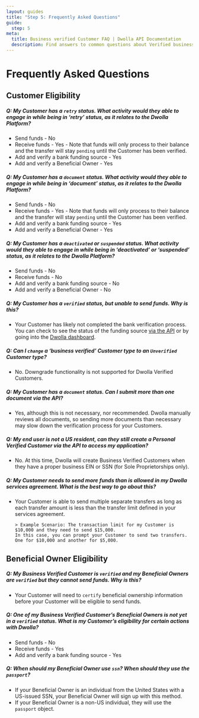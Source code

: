 ```yaml
---
layout: guides
title: "Step 5: Frequently Asked Questions"
guide:
  step: 5
meta:
  title: Business verified Customer FAQ | Dwolla API Documentation
  description: Find answers to common questions about Verified business Customers in the Dwolla API.
---
```


# Frequently Asked Questions

## Customer Eligibility

##### Q: My Customer has a `retry` status. What activity would they able to engage in while being in ‘retry’ status, as it relates to the Dwolla Platform?

- Send funds - No
- Receive funds - Yes - Note that funds will only process to their balance and the transfer will stay `pending` until the Customer has been verified.
- Add and verify a bank funding source - Yes
- Add and verify a Beneficial Owner - Yes

##### Q: My Customer has a `document` status. What activity would they able to engage in while being in ‘document’ status, as it relates to the Dwolla Platform?

- Send funds - No
- Receive funds - Yes - Note that funds will only process to their balance and the transfer will stay `pending` until the Customer has been verified.
- Add and verify a bank funding source - Yes
- Add and verify a Beneficial Owner - Yes

##### Q: My Customer has a `deactivated` or `suspended` status. What activity would they able to engage in while being in ‘deactivated’ or ‘suspended’ status, as it relates to the Dwolla Platform?

- Send funds - No
- Receive funds - No
- Add and verify a bank funding source - No
- Add and verify a Beneficial Owner - No

##### Q: My Customer has a `verified` status, but unable to send funds. Why is this?

- Your Customer has likely not completed the bank verification process. You can check to see the status of the funding source [via the API](https://docs.dwolla.com/#list-funding-sources-for-a-customer) or by going into the [Dwolla dashboard](https://www.dwolla.com/platform/dashboard/).

##### Q: Can I `change` a ‘business verified’ Customer type to an `Unverified` Customer type?

- No. Downgrade functionality is not supported for Dwolla Verified Customers.

##### Q: My Customer has a `document` status. Can I submit more than one document via the API?

- Yes, although this is not necessary, nor recommended. Dwolla manually reviews all documents, so sending more documents than necessary may slow down the verification process for your Customers.

##### Q: My end user is not a US resident, can they still create a Personal Verified Customer via the API to access my application?

- No. At this time, Dwolla will create Business Verified Customers when they have a proper business EIN or SSN (for Sole Proprietorships only).

##### Q: My Customer needs to send more funds than is allowed in my Dwolla services agreement. What is the best way to go about this?

- Your Customer is able to send multiple separate transfers as long as each transfer amount is less than the transfer limit defined in your services agreement.

      > Example Scenario: The transaction limit for my Customer is $10,000 and they need to send $15,000.
      In this case, you can prompt your Customer to send two transfers. One for $10,000 and another for $5,000.

## Beneficial Owner Eligibility

##### Q: My Business Verified Customer is `verified` and my Beneficial Owners are `verified` but they cannot send funds. Why is this?

- Your Customer will need to `certify` beneficial ownership information before your Customer will be eligible to send funds.

##### Q: One of my Business Verified Customer’s Beneficial Owners is not yet in a `verified` status. What is my Customer’s eligibility for certain actions with Dwolla?

- Send funds - No
- Receive funds - Yes
- Add and verify a bank funding source - Yes

##### Q: When should my Beneficial Owner use `ssn`? When should they use the `passport`?

- If your Beneficial Owner is an individual from the United States with a US-issued SSN, your Beneficial Owner will sign up with this method.
- If your Beneficial Owner is a non-US individual, they will use the `passport` object.
